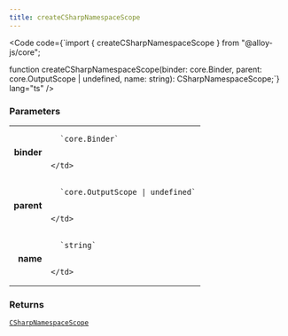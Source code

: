```yaml
---
title: createCSharpNamespaceScope
---
```







<Code code={`import { createCSharpNamespaceScope } from "@alloy-js/core";

function createCSharpNamespaceScope(binder: core.Binder, parent: core.OutputScope | undefined, name: string): CSharpNamespaceScope;`} lang="ts" />

### Parameters

<table>
  <tr>
    <td style="text-align: right;font-weight: bold;">binder</td>
    <td>
    
      `core.Binder`
      
      
    </td>
  </tr>
  <tr>
    <td style="text-align: right;font-weight: bold;">parent</td>
    <td>
    
      `core.OutputScope | undefined`
      
      
    </td>
  </tr>
  <tr>
    <td style="text-align: right;font-weight: bold;">name</td>
    <td>
    
      `string`
      
      
    </td>
  </tr>
</table>



### Returns

<code><a href="../../types/csharpnamespacescope/">CSharpNamespaceScope</a></code>








